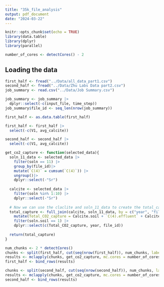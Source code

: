 ```yaml
---
title: "35k_file_analysis"
output: pdf_document
date: "2024-03-22"
---
```


```r
knitr::opts_chunk$set(echo = TRUE)
library(data.table)
library(dplyr)
library(parallel)
```

```r
number_of_cores <- detectCores() - 2
```


## Loading the data 

```r
first_half <- fread("../Data/all_data_part1.csv")
second_half <- fread("../Data/Zhu Labs Data part2.csv")
job_summary <- read.csv("../Data/Job Summary.csv")
```

```r
job_summary <- job_summary |>
  dplyr::select(-c(input_file, time_step))
job_summary$file_id <- seq_len(nrow(job_summary))
```

```r
first_half <- as.data.table(first_half)
```


```r
first_half <- first_half |>
  select(-c(V1, avg_calcite))

second_half <- second_half |>
  select(-c(V1, avg_calcite))
```

```r
get_co2_capture <- function(selected_data){
  soln_11_data <- selected_data |>
    filter(soln == 11) |>
    group_by(file_id)|>
    mutate(`C(4)` = cumsum(`C(4)`)) |>
    ungroup()|>
    dplyr::select(-"Sr")
  
  calcite <- selected_data |>
    filter(soln %in% 1:10) |>
    dplyr::select(-"Sr")
  
  # Now we can use the claclite and soln_11_data to create the total_capture data 
  total_capture <- full_join(calcite, soln_11_data, by = c("year", "file_id"), suffix = c(".soil", ".effluent")) |>
    mutate(Total_CO2_capture = Calcite.soil + `C(4).effluent` + Calcite.effluent) |>
    filter(soln.soil == 1) |>
    dplyr::select(c(Total_CO2_capture, year, file_id))
  
  return(total_capture)
}

```

```r
num_chunks <- 2 * detectCores()  
chunks <- split(first_half, cut(seq(nrow(first_half)), num_chunks, labels = FALSE))
results <- mclapply(chunks, get_co2_capture, mc.cores = number_of_cores)
first_half <- bind_rows(results)

chunks <- split(second_half, cut(seq(nrow(second_half)), num_chunks, labels = FALSE))
results <- mclapply(chunks, get_co2_capture, mc.cores = number_of_cores)
second_half <- bind_rows(results)
```


